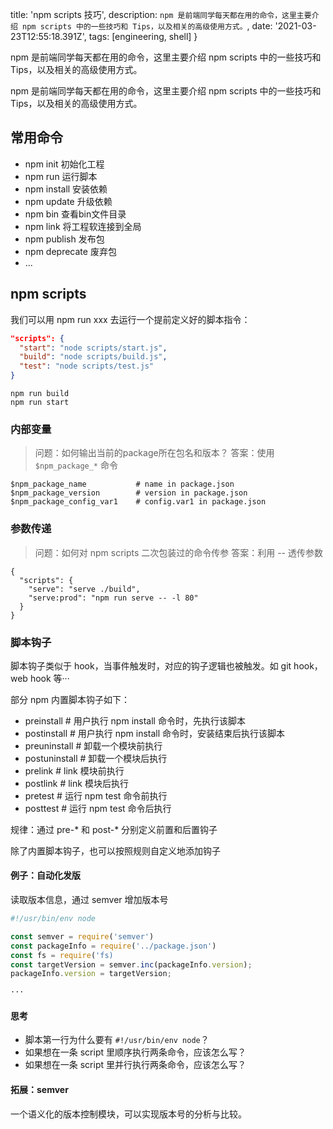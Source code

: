 
  title: 'npm scripts 技巧',
  description: `npm 是前端同学每天都在用的命令，这里主要介绍 npm scripts 中的一些技巧和 Tips，以及相关的高级使用方式。`,
  date: '2021-03-23T12:55:18.391Z',
  tags: [engineering, shell]
}

<!--excerpt-->

npm 是前端同学每天都在用的命令，这里主要介绍 npm scripts 中的一些技巧和 Tips，以及相关的高级使用方式。

<!--/excerpt-->

npm 是前端同学每天都在用的命令，这里主要介绍 npm scripts 中的一些技巧和 Tips，以及相关的高级使用方式。
## 常用命令

- npm init       初始化工程
- npm run        运行脚本
- npm install    安装依赖
- npm update     升级依赖
- npm bin        查看bin文件目录
- npm link       将工程软连接到全局
- npm publish    发布包
- npm deprecate  废弃包
- ...

## npm scripts

我们可以用 npm run xxx 去运行一个提前定义好的脚本指令：

```json
"scripts": {
  "start": "node scripts/start.js",
  "build": "node scripts/build.js",
  "test": "node scripts/test.js"
}
```

```shell
npm run build
npm run start
```
### 内部变量

>问题：如何输出当前的package所在包名和版本？
>答案：使用 `$npm_package_*` 命令

```shell
$npm_package_name           # name in package.json
$npm_package_version        # version in package.json
$npm_package_config_var1    # config.var1 in package.json
```
### 参数传递

>问题：如何对 npm scripts 二次包装过的命令传参
>答案：利用 -- 透传参数

```shell
{
  "scripts": {
    "serve": "serve ./build",
    "serve:prod": "npm run serve -- -l 80"
  }
}
```
### 脚本钩子
脚本钩子类似于 hook，当事件触发时，对应的钩子逻辑也被触发。如 git hook，web hook 等···

部分 npm 内置脚本钩子如下：
- preinstall        # 用户执行 npm install 命令时，先执行该脚本
- postinstall       # 用户执行 npm install 命令时，安装结束后执行该脚本
- preuninstall      # 卸载一个模块前执行
- postuninstall     # 卸载一个模块后执行
- prelink           # link 模块前执行
- postlink          # link 模块后执行
- pretest           # 运行 npm test 命令前执行
- posttest          # 运行 npm test 命令后执行

规律：通过 pre-* 和 post-* 分别定义前置和后置钩子

除了内置脚本钩子，也可以按照规则自定义地添加钩子

#### 例子：自动化发版

读取版本信息，通过 semver 增加版本号

```js
#!/usr/bin/env node

const semver = require('semver')
const packageInfo = require('../package.json')
const fs = require('fs)
const targetVersion = semver.inc(packageInfo.version);
packageInfo.version = targetVersion;

···
```

#### 思考
- 脚本第一行为什么要有 `#!/usr/bin/env node`？
- 如果想在一条 script 里顺序执行两条命令，应该怎么写？
- 如果想在一条 script 里并行执行两条命令，应该怎么写？

#### 拓展：semver
一个语义化的版本控制模块，可以实现版本号的分析与比较。
